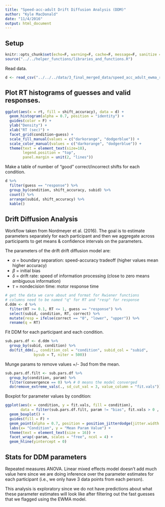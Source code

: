 ```yaml
---
title: "Speed-acc-adult Drift Diffusion Analysis (DDM)"
author: "Kyle MacDonald"
date: "11/4/2016"
output: html_document
---
```


## Setup

```r
knitr::opts_chunk$set(echo=F, warning=F, cache=F, message=F, sanitize = T)
source("../../helper_functions/libraries_and_functions.R")
```

Read data.

```r
d <- read_csv("../../../data/3_final_merged_data/speed_acc_adult_ewma_results.csv")
```

## Plot RT histograms of guesses and valid responses.

```r
ggplot(aes(x = rt, fill = shift_accuracy), data = d) +
  geom_histogram(alpha = 0.7, position = "identity") +
  guides(color = F) + 
  ylab("Density") +
  xlab("RT (sec)") +
  facet_grid(condition~guess) +
  scale_fill_manual(values = c("darkorange", "dodgerblue")) +
  scale_color_manual(values = c("darkorange", "dodgerblue")) +
  theme(text = element_text(size=18),
        legend.position = "top",
        panel.margin = unit(2, "lines"))
```

Make a table of number of "good" correct/incorrect shifts for each condition. 

```r
d %>% 
  filter(guess == "response") %>% 
  group_by(condition, shift_accuracy, subid) %>% 
  count() %>% 
  arrange(subid, shift_accuracy) %>% 
  kable()
```

## Drift Diffusion Analysis

Workflow taken from Nordmeyer et al. (2016). The goal is to estimate parameters separately for each participant and then we aggregate across participants to get means & confidence intervals on the parameters.

The parameters of the drift drift diffusion model are: 

* $\alpha$ = boundary separation: speed-accuracy tradeoff (higher values mean higher accuracy)
* $\beta$ = initial bias
* $\delta$ = drift rate: speed of information processing (close to zero means ambiguous information)
* $\tau$ = nondecision time: motor response time

```r
# get the data we care about and format for Rwiener functions
# columns need to be named "q" for RT and "resp" for response
d.ddm <- d %>% 
  filter(RT >= 0.1, RT <= 1, guess == "response") %>% 
  select(subid, condition, RT, correct) %>% 
  mutate(resp = ifelse(correct == "0", "lower", "upper")) %>% 
  rename(q = RT) 
```

Fit DDM for each participant and each condition.

```r
sub.pars.df <- d.ddm %>% 
  group_by(subid, condition) %>% 
  do(fit_ddm(., condition_col = "condition", subid_col = "subid", 
             bysub = T, niter = 500)) 
```

Munge params to remove values +/- 3sd from the mean.

```r
sub.pars.df.filt <- sub.pars.df %>% 
  group_by(condition, param) %>% 
  filter(convergence == 0) %>% # 0 means the model converged
  do(remove_extreme_vals(., sd_cut_val = 3, value_column = "fit.vals"))
```

Boxplot for parameter values by condition:

```r
ggplot(aes(x = condition, y = fit.vals, fill = condition), 
       data = filter(sub.pars.df.filt, param != "bias", fit.vals > 0 , fit.vals <= 4)) +
  geom_boxplot() +
  guides(fill = F) +
  geom_point(alpha = 0.7, position = position_jitterdodge(jitter.width = 0.1)) + 
  labs(x= "Condition", y = "Mean Param Value") +
  theme(text = element_text(size = 16)) +
  facet_wrap(~param, scales = "free", ncol = 4) +
  geom_hline(yintercept = 0)
```

## Stats for DDM parameters

Repeated measures ANOVA. Linear mixed effects model doesn't add much value here since we are doing inference over the parameter estimates for each participant (i.e., we only have 3 data points from each person).

This analysis is exploratory since we do not have predictions about what these parameter estimates will look like after filtering out the fast guesses that we flagged using the EWMA model. 
